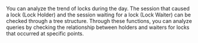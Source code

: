 <Xclude product='cubrid,postgresql,oracle,oracle-pro,oracle-v1,altibase,cubrid'>

You can analyze the trend of locks during the day. The session that caused a lock (Lock Holder) and the session waiting for a lock (Lock Waiter) can be checked through a tree structure. Through these functions, you can analyze queries by checking the relationship between holders and waiters for locks that occurred at specific points.

</Xclude>
